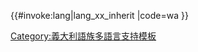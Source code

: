 <includeonly>{{#invoke:lang|lang_xx_inherit
|code=wa
}}</includeonly><noinclude>
{{Documentation|Template:Lang-x/doc}}
[[Category:義大利語族多語言支持模板‎]]
</noinclude>